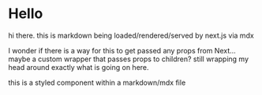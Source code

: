 
# Hello

hi there. this is markdown being loaded/rendered/served by next.js via mdx

I wonder if there is a way for this to get passed any props from Next...
maybe a custom wrapper that passes props to children?
still wrapping my head around exactly what is going on here.

<Box color="primary" bg="secondary" p="2">
  this is a styled component within a markdown/mdx file
</Box>
